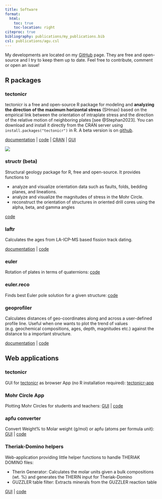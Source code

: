```yaml
---
title: Software
format:
  html:
    toc: true
    toc-location: right
citeproc: true
bibliography: publications/my_publications.bib
csl: publications/agu.csl
---
```


My developments are located on my [GitHub](https://github.com/tobiste/) page. They are free and open-source and I try to keep them up to date. Feel free to contribute, comment or open an issue!

## R packages

### tectonicr {#sec-tectonicr}

::: {.grid}

::: {.g-col-9}
tectonicr is a free and open-source R package for modeling and **analyzing the direction of the maximum horizontal stress** (SHmax) based on the empirical link between the orientation of intraplate stress and the direction of the relative motion of neighboring plates [see @Stephan2023]. You can download and install it directly from the CRAN server using `install.packages("tectonicr")` in R. A beta version is on [github](https://github.com/tobiste/tectonicr/).

[documentation](https://tobiste.github.io/tectonicr/index.html) \| [code](https://github.com/tobiste/tectonicr/) \| [CRAN](https://cloud.r-project.org/web/packages/tectonicr/index.html) \| [GUI](https://tobiste.shinyapps.io/tectonicr-app/)
:::

::: {.g-col-3}
![](pictures/logo_hi.png)
:::

:::

### structr (beta)

Structural geology package for R, free and open-source. It provides functions to

-   analyze and visualize orientation data such as faults, folds, bedding planes, and lineations.
-   analyze and visualize the magnitudes of stress in the Mohr Circle.
-   reconstruct the orientation of structures in oriented drill cores using the alpha, beta, and gamma angles

[code](https://github.com/tobiste/structr)

### laftr

Calculates the ages from LA-ICP-MS based fission track dating.

[documentation](https://tobiste.github.io/laftr/) \| [code](https://github.com/tobiste/laftr)

### euler

Rotation of plates in terms of quaternions: [code](https://github.com/tobiste/euler)

### euler.reco

Finds best Euler pole solution for a given structure: [code](https://github.com/tobiste/euler.reco)

### geoprofiler

Calculates distances of geo-coordinates along and across a user-defined profile line.
Useful when one wants to plot the trend of values (e.g. geochemical compositions, ages, depth, magnitudes etc.) against the distance to a important structure.

[documentation](https://tobiste.github.io/geoprofiler/index.html) \| [code](https://github.com/tobiste/geoprofiler/)

## Web applications

### tectonicr

GUI for [tectonicr](#sec-tectonicr) as browser App (no R installation required): [tectonicr-app](https://tobiste.shinyapps.io/tectonicr-app/)

### Mohr Circle App

Plotting Mohr Circles for students and teachers: [GUI](https://tobiste.shinyapps.io/Mohr_Circle_App/) \| [code](https://github.com/tobiste/Mohr_Circle_App)

### apfu converter

Convert Weight% to Molar weight (g/mol) or apfu (atoms per formula unit): [GUI](https://tobiste.shinyapps.io/apfu_converter/%22) \| [code](https://github.com/tobiste/apfu_converter)

### Theriak-Domino helpers

Web-application providing little helper functions to handle THERIAK DOMINO files:

-   Therin Generator: Calculates the molar units given a bulk compositions (wt. %) and generates the THERIN input for Theriak-Domino
-   GUZZLER table filter: Extracts minerals from the GUZZLER reaction table

[GUI](https://tobiste.shinyapps.io/Bulk_to_therin/) \| [code](https://github.com/tobiste/Bulk_to_therin)
